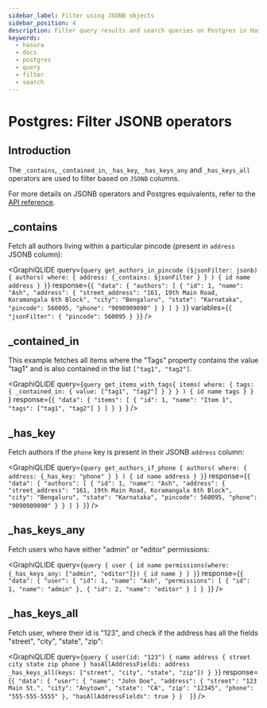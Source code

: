 ```yaml
---
sidebar_label: Filter using JSONB objects
sidebar_position: 4
description: Filter query results and search queries on Postgres in Hasura
keywords:
  - hasura
  - docs
  - postgres
  - query
  - filter
  - search
---
```



# Postgres: Filter JSONB operators

## Introduction

The `_contains`, `_contained_in`, `_has_key`, `_has_keys_any` and `_has_keys_all` operators are used to filter based on
`JSONB` columns.

For more details on JSONB operators and Postgres equivalents, refer to the
[API reference](/api-reference/graphql-api/query.mdx#jsonb-operators).

## \_contains

Fetch all authors living within a particular pincode (present in `address` JSONB column):

<GraphiQLIDE
  query={`query get_authors_in_pincode ($jsonFilter: jsonb){
  authors(
    where: {
      address: {_contains: $jsonFilter }
    }
  ) {
    id
    name
    address
  }
}`}
  response={`{
  "data": {
    "authors": [
      {
        "id": 1,
        "name": "Ash",
        "address": {
          "street_address": "161, 19th Main Road, Koramangala 6th Block",
          "city": "Bengaluru",
          "state": "Karnataka",
          "pincode": 560095,
          "phone": "9090909090"
        }
      }
    ]
  }
}`}
  variables={`{
  "jsonFilter": {
    "pincode": 560095
  }
}`}
/>

## \_contained_in

This example fetches all items where the "Tags" property contains the value "tag1" and is also contained in the list
`["tag1", "tag2"]`.

<GraphiQLIDE
  query={`query get_items_with_tags{
  items(
    where: {
      tags: {
        _contained_in: {
          value: ["tag1", "tag2"]
        }
      }
    }
  ) {
    id
    name
    tags
  }
}
`}
  response={`{
  "data": {
    "items": [
      {
        "id": 1,
        "name": "Item 1",
        "tags": ["tag1", "tag2"]
      }
    ]
  }
}
  `}
/>

## \_has_key

Fetch authors if the `phone` key is present in their JSONB `address` column:

<GraphiQLIDE
  query={`query get_authors_if_phone {
  authors(
    where: {
      address: {_has_key: "phone" }
    }
  ) {
    id
    name
    address
  }
}`}
  response={`{
  "data": {
    "authors": [
      {
        "id": 1,
        "name": "Ash",
        "address": {
          "street_address": "161, 19th Main Road, Koramangala 6th Block",
          "city": "Bengaluru",
          "state": "Karnataka",
          "pincode": 560095,
          "phone": "9090909090"
        }
      }
    ]
  }
}`}
/>

## \_has_keys_any

Fetch users who have either "admin" or "editor" permissions:

<GraphiQLIDE
  query={`query {
  user {
    id
    name
    permissions(where: {_has_keys_any: ["admin", "editor"]}) {
      id
      name
    }
  }
}`}
  response={`{
  "data": {
    "user": {
      "id": 1,
      "name": "Ash",
      "permissions": [
        {
          "id": 1,
          "name": "admin"
        },
        {
          "id": 2,
          "name": "editor"
        }
      ]
    }
  }`}
/>

## \_has_keys_all

Fetch user, where their id is "123", and check if the address has all the fields "street", "city", "state", "zip":

<GraphiQLIDE
  query={`query {
  user(id: "123") {
    name
    address {
      street
      city
      state
      zip
      phone
    }
    hasAllAddressFields: address _has_keys_all(keys: ["street", "city", "state", "zip"])
  }
}`}
  response={`{
    "data": {
      "user": {
        "name": "John Doe",
        "address": {
          "street": "123 Main St.",
          "city": "Anytown",
          "state": "CA",
          "zip": "12345",
          "phone": "555-555-5555"
        },
        "hasAllAddressFields": true
      }
    } 
  }`}
/>
